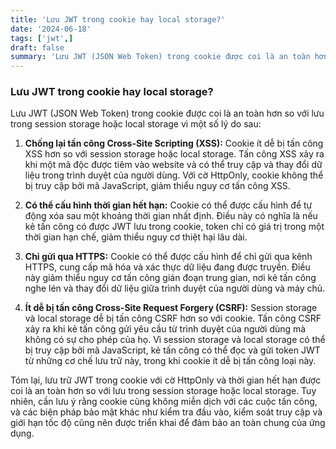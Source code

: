 ```yaml
---
title: 'Lưu JWT trong cookie hay local storage?'
date: '2024-06-18'
tags: ['jwt',]
draft: false
summary: 'Lưu JWT (JSON Web Token) trong cookie được coi là an toàn hơn so với lưu trong session storage hoặc local storage'
---
```

### Lưu JWT trong cookie hay local storage?

Lưu JWT (JSON Web Token) trong cookie được coi là an toàn hơn so với lưu trong session storage hoặc local storage vì một số lý do sau:

1. **Chống lại tấn công Cross-Site Scripting (XSS):** Cookie ít dễ bị tấn công XSS hơn so với session storage hoặc local storage. Tấn công XSS xảy ra khi một mã độc được tiêm vào website và có thể truy cập và thay đổi dữ liệu trong trình duyệt của người dùng. Với cờ HttpOnly, cookie không thể bị truy cập bởi mã JavaScript, giảm thiểu nguy cơ tấn công XSS.

2. **Có thể cấu hình thời gian hết hạn:** Cookie có thể được cấu hình để tự động xóa sau một khoảng thời gian nhất định. Điều này có nghĩa là nếu kẻ tấn công có được JWT lưu trong cookie, token chỉ có giá trị trong một thời gian hạn chế, giảm thiểu nguy cơ thiệt hại lâu dài.

3. **Chỉ gửi qua HTTPS:** Cookie có thể được cấu hình để chỉ gửi qua kênh HTTPS, cung cấp mã hóa và xác thực dữ liệu đang được truyền. Điều này giảm thiểu nguy cơ tấn công gián đoạn trung gian, nơi kẻ tấn công nghe lén và thay đổi dữ liệu giữa trình duyệt của người dùng và máy chủ.

4. **Ít dễ bị tấn công Cross-Site Request Forgery (CSRF):** Session storage và local storage dễ bị tấn công CSRF hơn so với cookie. Tấn công CSRF xảy ra khi kẻ tấn công gửi yêu cầu từ trình duyệt của người dùng mà không có sự cho phép của họ. Vì session storage và local storage có thể bị truy cập bởi mã JavaScript, kẻ tấn công có thể đọc và gửi token JWT từ những cơ chế lưu trữ này, trong khi cookie ít dễ bị tấn công loại này.

Tóm lại, lưu trữ JWT trong cookie với cờ HttpOnly và thời gian hết hạn được coi là an toàn hơn so với lưu trong session storage hoặc local storage. Tuy nhiên, cần lưu ý rằng cookie cũng không miễn dịch với các cuộc tấn công, và các biện pháp bảo mật khác như kiểm tra đầu vào, kiểm soát truy cập và giới hạn tốc độ cũng nên được triển khai để đảm bảo an toàn chung của ứng dụng.
